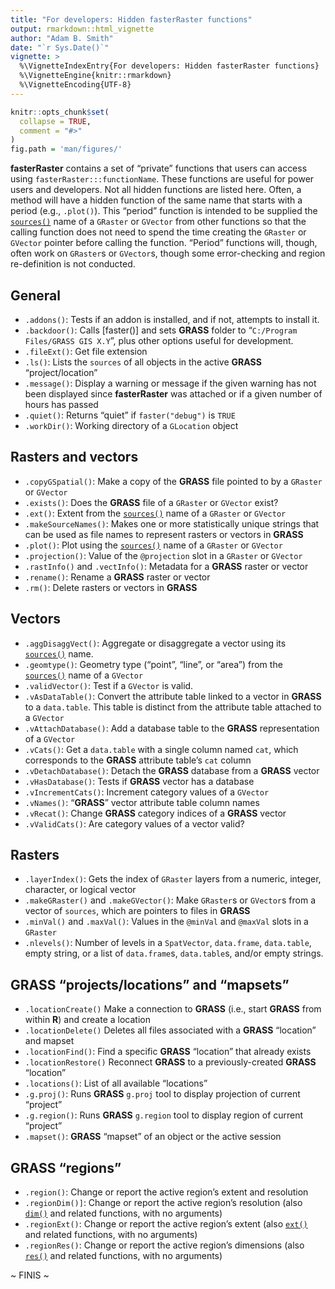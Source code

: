 ---
title: "For developers: Hidden fasterRaster functions"
output: rmarkdown::html_vignette
author: "Adam B. Smith"
date: "`r Sys.Date()`"
vignette: >
  %\VignetteIndexEntry{For developers: Hidden fasterRaster functions}
  %\VignetteEngine{knitr::rmarkdown}
  %\VignetteEncoding{UTF-8}
---

```{r, include = FALSE}
knitr::opts_chunk$set(
  collapse = TRUE,
  comment = "#>"
)
fig.path = 'man/figures/'
```

**fasterRaster** contains a set of "private" functions that users can access using `fasterRaster:::functionName`. These functions are useful for power users and developers. Not all hidden functions are listed here. Often, a method will have a hidden function of the same name that starts with a period (e.g., `.plot()`). This "period" function is intended to be supplied the [`sources()`](https://adamlilith.github.io/fasterRaster/reference/sources.html) name of a `GRaster` or `GVector` from other functions so that the calling function does not need to spend the time creating the `GRaster` or `GVector` pointer before calling the function. "Period" functions will, though, often work on `GRaster`s or `GVector`s, though some error-checking and region re-definition is not conducted.

## General
* `.addons()`: Tests if an addon is installed, and if not, attempts to install it.
* `.backdoor()`: Calls [faster()] and sets **GRASS** folder to "`C:/Program Files/GRASS GIS X.Y`", plus other options useful for development.
* `.fileExt()`: Get file extension
* `.ls()`: Lists the `sources` of all objects in the active **GRASS** "project/location"
* `.message()`: Display a warning or message if the given warning has not been displayed since **fasterRaster** was attached or if a given number of hours has passed
* `.quiet()`: Returns "quiet" if `faster("debug")` is `TRUE`
* `.workDir()`: Working directory of a `GLocation` object

## Rasters and vectors
* `.copyGSpatial()`: Make a copy of the **GRASS** file pointed to by a `GRaster` or `GVector`
* `.exists()`: Does the **GRASS** file of a `GRaster` or `GVector` exist?
* `.ext()`: Extent from the [`sources()`](https://adamlilith.github.io/fasterRaster/reference/sources.html) name of a `GRaster` or `GVector`
* `.makeSourceNames()`: Makes one or more statistically unique strings that can be used as file names to represent rasters or vectors in **GRASS**
* `.plot()`: Plot using the [`sources()`](https://adamlilith.github.io/fasterRaster/reference/sources.html) name of a `GRaster` or `GVector`
* `.projection()`: Value of the `@projection` slot in a `GRaster` or `GVector`
* `.rastInfo()` and `.vectInfo()`: Metadata for a **GRASS** raster or vector
* `.rename()`: Rename a **GRASS** raster or vector
* `.rm()`: Delete rasters or vectors in **GRASS**

## Vectors
* `.aggDisaggVect()`: Aggregate or disaggregate a vector using its [`sources()`](https://adamlilith.github.io/fasterRaster/reference/sources.html) name.
* `.geomtype()`: Geometry type ("point", "line", or "area") from the [`sources()`](https://adamlilith.github.io/fasterRaster/reference/sources.html) name of a `GVector`
* `.validVector()`: Test if a `GVector` is valid.
* `.vAsDataTable()`: Convert the attribute table linked to a vector in **GRASS** to a `data.table`. This table is distinct from the attribute table attached to a `GVector`
* `.vAttachDatabase()`: Add a database table to the **GRASS** representation of a `GVector`
* `.vCats()`: Get a `data.table` with a single column named `cat`, which corresponds to the **GRASS** attribute table's `cat` column
* `.vDetachDatabase()`: Detach the **GRASS** database from a **GRASS** vector
* `.vHasDatabase()`: Tests if **GRASS** vector has a database
* `.vIncrementCats()`: Increment category values of a `GVector`
* `.vNames()`: "**GRASS**" vector attribute table column names
* `.vRecat()`: Change **GRASS** category indices of a **GRASS** vector
* `.vValidCats()`: Are category values of a vector valid?

## Rasters
* `.layerIndex()`: Gets the index of `GRaster` layers from a numeric, integer, character, or logical vector
* `.makeGRaster()` and `.makeGVector()`: Make `GRaster`s or `GVector`s from a vector of `sources`, which are pointers to files in **GRASS**
* `.minVal()` and `.maxVal()`: Values in the `@minVal` and `@maxVal` slots in a `GRaster`
* `.nlevels()`: Number of levels in a `SpatVector`, `data.frame`, `data.table`, empty string, or a list of `data.frame`s, `data.table`s, and/or empty strings.

## **GRASS** "projects/locations" and "mapsets"
* `.locationCreate()` Make a connection to **GRASS** (i.e., start **GRASS** from within **R**) and create a location
* `.locationDelete()` Deletes all files associated with a **GRASS** "location" and mapset
* `.locationFind()`: Find a specific **GRASS** "location" that already exists
* `.locationRestore()` Reconnect **GRASS** to a previously-created **GRASS** "location"
* `.locations()`: List of all available "locations"
* `.g.proj()`: Runs **GRASS** `g.proj` tool to display projection of current "project"
* `.g.region()`: Runs **GRASS** `g.region` tool to display region of current "project"
* `.mapset()`: **GRASS** "mapset" of an object or the active session

## **GRASS** "regions"
* `.region()`: Change or report the active region's extent and resolution
* `.regionDim()]`: Change or report the active region's resolution (also [`dim()`](https://adamlilith.github.io/fasterRaster/reference/dim.html) and related functions, with no arguments)
* `.regionExt()`: Change or report the active region's extent (also [`ext()`](https://adamlilith.github.io/fasterRaster/reference/ext.html) and related functions, with no arguments)
* `.regionRes()`: Change or report the active region's dimensions (also [`res()`](https://adamlilith.github.io/fasterRaster/reference/res.html) and related functions, with no arguments)

~ FINIS ~
